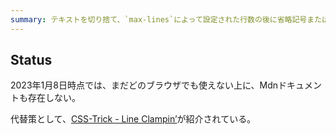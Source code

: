 ```yaml
---
summary: テキストを切り捨て、`max-lines`によって設定された行数の後に省略記号またはカスタム文字列を挿入することによって、さらに多くのコンテンツが続くことを示す。
---
```


## Status

2023年1月8日時点では、まだどのブラウザでも使えない上に、Mdnドキュメントも存在しない。

代替策として、[CSS-Trick - Line Clampin’](https://css-tricks.com/line-clampin/)が紹介されている。